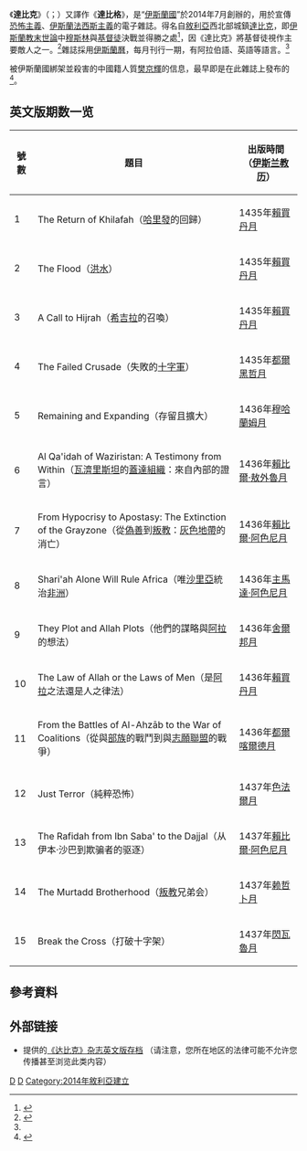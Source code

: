 {{Infobox magazine
| title           = 达比克<br>دابق<br>Dabiq
| image_file      = Dabiq-English-number-one.jpg
| image_size      =200px
| image_caption   = 《达比克》杂志英文版第一期，主题为“哈里发的回归”
| category        = [[电子杂志|电子杂志]]、[[恐怖主义|恐怖主义]]宣传
| frequency       = 不固定
| firstdate       = {{Start date|2014|7|5}}
| founder         = {{flagicon image|Flag of the Islamic State of Iraq and the Levant.svg}} [[伊斯兰国|伊斯兰国]]
| founded         = 2014
| finaldate       = 
| finalnumber     = 
| country         = {{flag|Syria}}
| based           = [[拉卡|拉卡]]
| language        =[[阿拉伯语|阿拉伯语]]、[[英语|英语]]等
}}
《'''達比克'''》（{{lang-ar|دابق}}；{{lang-en|''Dabiq''}}）又譯作《'''達比格'''》，是“[[伊斯蘭國|伊斯蘭國]]”於2014年7月創辦的，用於宣傳[[恐怖主義|恐怖主義]]、[[伊斯蘭法西斯主義|伊斯蘭法西斯主義]]的電子雜誌。得名自[[敘利亞|敘利亞]]西北部城鎮[[達比克|達比克]]，即[[伊斯蘭教末世論|伊斯蘭教末世論]]中[[穆斯林|穆斯林]]與[[基督徒|基督徒]]決戰並得勝之處<ref name=guardian>{{cite news|last1=Fraser|first1=Giles|title=To Islamic State, Dabiq is important – but it’s not the end of the world|url=http://www.theguardian.com/commentisfree/belief/2014/oct/10/islamic-state-dabiq-important-not-end-of-the-world|accessdate=12 October 2014|work=The Guardian|date=10 October 2014|archive-date=2021-05-05|archive-url=https://web.archive.org/web/20210505055420/http://www.theguardian.com/commentisfree/belief/2014/oct/10/islamic-state-dabiq-important-not-end-of-the-world|dead-url=no}}</ref>，因《達比克》將基督徒視作主要敵人之一。<ref>{{cite web|url=http://www.bbc.com/news/world-middle-east-31648888|title=Islamic State's position on Christians|publisher=BBC|accessdate=2016-01-03|date=2015-02-27|archive-date=2021-05-14|archive-url=https://web.archive.org/web/20210514030520/https://www.bbc.com/news/world-middle-east-31648888|dead-url=no}}</ref>雜誌採用[[伊斯蘭曆|伊斯蘭曆]]，每月刊行一期，有阿拉伯語、英語等語言。<ref name=guardian />

被伊斯蘭國綁架並殺害的中國籍人質[[樊京輝|樊京輝]]的信息，最早即是在此雜誌上發布的<ref>{{cite news |title=IS扣押中国人质疑为"樊京辉" 在京从事广告行业 |url=http://news.ifeng.com/a/20150910/44625159_0.shtml |publisher=新京报 |date=2015年9月10日 |accessdate=2015年11月19日 |archive-date=2019年8月16日 |archive-url=https://web.archive.org/web/20190816185538/http://news.ifeng.com/a/20150910/44625159_0.shtml |dead-url=no }}</ref>。

==英文版期数一览==
{| class="wikitable"
! 號數 !! 題目 !! 出版時間（[[伊斯兰教历|伊斯兰教历]]）
|-
| 1 || The Return of Khilafah（[[哈里發|哈里發]]的回歸） || 1435年[[賴買丹月|賴買丹月]]
|-
| 2 || The Flood（[[洪水|洪水]]） || 1435年[[賴買丹月|賴買丹月]]
|-
| 3 || A Call to Hijrah（[[希吉拉|希吉拉]]的召喚） || 1435年[[賴買丹月|賴買丹月]]
|-
| 4 || The Failed Crusade（失敗的[[十字軍|十字軍]]） || 1435年[[都爾黑哲月|都爾黑哲月]]
|-
| 5 || Remaining and Expanding（存留且擴大） || 1436年[[穆哈蘭姆月|穆哈蘭姆月]]
|-
| 6 || Al Qa'idah of Waziristan: A Testimony from Within（[[瓦濟里斯坦|瓦濟里斯坦]]的[[蓋達組織|蓋達組織]]：來自內部的證言） || 1436年[[賴比爾·敖外魯月|賴比爾·敖外魯月]]
|-
| 7 || From Hypocrisy to Apostasy: The Extinction of the Grayzone（從[[偽君子|偽善]]到[[叛教|叛教]]：[[灰色地帶|灰色地帶]]的消亡） || 1436年[[賴比爾·阿色尼月|賴比爾·阿色尼月]]
|-
| 8 || Shari'ah Alone Will Rule Africa（唯[[伊斯蘭教法|沙里亞]]統治[[非洲|非洲]]） || 1436年[[主馬達·阿色尼月|主馬達·阿色尼月]]
|-
| 9 || They Plot and Allah Plots（他們的謀略與[[安拉|阿拉]]的想法） || 1436年[[舍爾邦月|舍爾邦月]]
|-
| 10 || The Law of Allah or the Laws of Men（是[[安拉|阿拉]]之法還是人之律法） || 1436年[[賴買丹月|賴買丹月]]
|-
| 11 || From the Battles of Al-Ahzāb to the War of Coalitions（從與[[部族|部族]]的戰鬥到與[[志願聯盟|志願聯盟]]的戰爭） || 1436年[[都爾喀爾德月|都爾喀爾德月]]
|-
|12||Just Terror（純粹恐怖）|| 1437年[[色法爾月|色法爾月]]
|-
|13||The Rafidah from Ibn Saba' to the Dajjal（从伊本·沙巴到欺骗者的驱逐）|| 1437年[[賴比爾·阿色尼月|賴比爾·阿色尼月]]
|-
|14||The Murtadd Brotherhood（[[叛教_(伊斯蘭教)|叛教]]兄弟会）|| 1437年[[赖哲卜月|赖哲卜月]]
|-
|15||Break the Cross（打破十字架）||1437年[[閃瓦魯月|閃瓦魯月]]
|}

==參考資料==
{{reflist}}

==外部链接==
*{{le|“号角计划”|Clarion Project}}提供的[http://www.clarionproject.org/news/islamic-state-isis-isil-propaganda-magazine-dabiq 《达比克》杂志英文版存档] {{Wayback|url=http://www.clarionproject.org/news/islamic-state-isis-isil-propaganda-magazine-dabiq |date=20170306061008 }}（请注意，您所在地区的法律可能不允许您传播甚至浏览此类内容）

{{ISIL}}
[[Category:伊斯蘭國|D]]
[[Category:網上期刊|D]]
[[Category:2014年敘利亞建立|Category:2014年敘利亞建立]]
